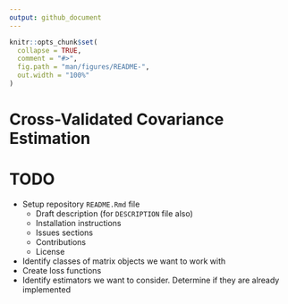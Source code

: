 ```yaml
---
output: github_document
---
```


<!-- README.md is generated from README.Rmd. Please edit that file -->

```r
knitr::opts_chunk$set(
  collapse = TRUE,
  comment = "#>",
  fig.path = "man/figures/README-",
  out.width = "100%"
)
```

# Cross-Validated Covariance Estimation

# TODO

+ Setup repository `README.Rmd` file
  - Draft description (for `DESCRIPTION` file also)
  - Installation instructions
  - Issues sections
  - Contributions
  - License
+ Identify classes of matrix objects we want to work with
+ Create loss functions
+ Identify estimators we want to consider. Determine if they are already implemented
